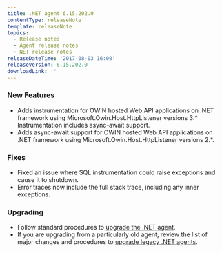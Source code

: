 ```yaml
---
title: .NET agent 6.15.202.0
contentType: releaseNote
template: releaseNote
topics:
  - Release notes
  - Agent release notes
  - NET release notes
releaseDateTime: '2017-08-03 16:00'
releaseVersion: 6.15.202.0
downloadLink: ''
---
```


### New Features

* Adds instrumentation for OWIN hosted Web API applications on .NET framework using Microsoft.Owin.Host.HttpListener versions 3.\* Instrumentation includes async-await support.
* Adds async-await support for OWIN hosted Web API applications on .NET framework using Microsoft.Owin.Host.HttpListener versions 2.\*.

### Fixes

* Fixed an issue where SQL instrumentation could raise exceptions and cause it to shutdown.
* Error traces now include the full stack trace, including any inner exceptions.

### Upgrading

* Follow standard procedures to [upgrade the .NET agent](/docs/agents/net-agent/installation-configuration/upgrade-net-agent).
* If you are upgrading from a particularly old agent, review the list of major changes and procedures to [upgrade legacy .NET agents](/docs/agents/net-agent/troubleshooting/upgrade-legacy-net-agents).
